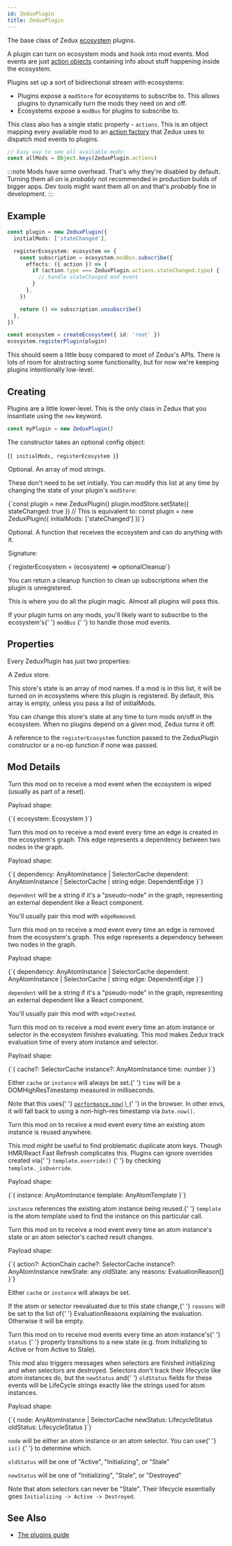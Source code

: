 ```yaml
---
id: ZeduxPlugin
title: ZeduxPlugin
---
```



The base class of Zedux [ecosystem](Ecosystem) plugins.

A plugin can turn on ecosystem mods and hook into mod events. Mod events are just [action objects](../types/Action) containing info about stuff happening inside the ecosystem.

Plugins set up a sort of bidirectional stream with ecosystems:

- Plugins expose a `modStore` for ecosystems to subscribe to. This allows plugins to dynamically turn the mods they need on and off.
- Ecosystems expose a `modBus` for plugins to subscribe to.

This class also has a single static property - `actions`. This is an object mapping every available mod to an [action factory](../types/ActionFactory) that Zedux uses to dispatch mod events to plugins.

```ts live resultVar=allMods
// Easy way to see all available mods:
const allMods = Object.keys(ZeduxPlugin.actions)
```

:::note
Mods have some overhead. That's why they're disabled by default. Turning them all on is _probably_ not recommended in production builds of bigger apps. Dev tools might want them all on and that's _probably_ fine in development.
:::

## Example

```ts
const plugin = new ZeduxPlugin({
  initialMods: ['stateChanged'],

  registerEcosystem: ecosystem => {
    const subscription = ecosystem.modBus.subscribe({
      effects: ({ action }) => {
        if (action.type === ZeduxPlugin.actions.stateChanged.type) {
          // handle stateChanged mod event
        }
      },
    })

    return () => subscription.unsubscribe()
  },
})

const ecosystem = createEcosystem({ id: 'root' })
ecosystem.registerPlugin(plugin)
```

This should seem a little busy compared to most of Zedux's APIs. There is lots of room for abstracting some functionality, but for now we're keeping plugins intentionally low-level.

## Creating

Plugins are a little lower-level. This is the only class in Zedux that you insantiate using the `new` keyword.

```ts
const myPlugin = new ZeduxPlugin()
```

The constructor takes an optional config object:

<Ts>{`{ initialMods, registerEcosystem }`}</Ts>

<Legend>
  <Item name="initialMods">
    <p>Optional. An array of mod strings.</p>
    <p>
      These don't need to be set initially. You can modify this list at any time
      by changing the state of your plugin's <code>modStore</code>:
    </p>
    <Ts>{`const plugin = new ZeduxPlugin()
plugin.modStore.setState({ stateChanged: true })
// This is equivalent to:
const plugin = new ZeduxPlugin({ initialMods: ['stateChanged'] })`}</Ts>
  </Item>
  <Item name="registerEcosystem">
    <p>
      Optional. A function that receives the ecosystem and can do anything with
      it.
    </p>
    <p>Signature:</p>
    <Ts>{`registerEcosystem = (ecosystem) => optionalCleanup`}</Ts>
    <p>
      You can return a cleanup function to clean up subscriptions when the
      plugin is unregistered.
    </p>
    <p>
      This is where you do all the plugin magic. Almost all plugins will pass
      this.
    </p>
    <p>
      If your plugin turns on any mods, you'll likely want to subscribe to the
      ecosystem's{' '}
      <Link to="Ecosystem#modbus">
        <code>modBus</code>
      </Link>{' '}
      to handle those mod events.
    </p>
  </Item>
</Legend>

## Properties

Every ZeduxPlugin has just two properties:

<Legend>
  <Item name="modStore">
    <p>
      A <Link to="Store">Zedux store</Link>.
    </p>
    <p>
      This store's state is an array of mod names. If a mod is in this list, it
      will be turned on in ecosystems where this plugin is registered. By
      default, this array is empty, unless you pass a list of initialMods.
    </p>
    <p>
      You can change this store's state at any time to turn mods on/off in the
      ecosystem. When no plugins depend on a given mod, Zedux turns it off.
    </p>
  </Item>
  <Item name="registerEcosystem">
    A reference to the <code>registerEcosystem</code> function passed to the
    ZeduxPlugin constructor or a no-op function if none was passed.
  </Item>
</Legend>

## Mod Details

<Legend>
  <Item name="ecosystemWiped">
    <p>
      Turn this mod on to receive a mod event when the ecosystem is wiped
      (usually as part of a <Link to="Ecosystem#reset">reset</Link>).
    </p>
    <p>Payload shape:</p>
    <Ts>{`{
  ecosystem: Ecosystem
}`}</Ts>
  </Item>
  <Item name="edgeCreated">
    <p>
      Turn this mod on to receive a mod event every time an edge is created in
      the ecosystem's graph. This edge represents a dependency between two nodes
      in the graph.
    </p>
    <p>Payload shape:</p>
    <Ts>{`{
  dependency: AnyAtomInstance | SelectorCache
  dependent: AnyAtomInstance | SelectorCache | string
  edge: DependentEdge
}`}</Ts>
    <p>
      <code>dependent</code> will be a string if it's a "pseudo-node" in the
      graph, representing an external dependent like a React component.
    </p>
    <p>
      You'll usually pair this mod with <code>edgeRemoved</code>.
    </p>
  </Item>
  <Item name="edgeRemoved">
    <p>
      Turn this mod on to receive a mod event every time an edge is removed from
      the ecosystem's graph. This edge represents a dependency between two nodes
      in the graph.
    </p>
    <p>Payload shape:</p>
    <Ts>{`{
  dependency: AnyAtomInstance | SelectorCache
  dependent: AnyAtomInstance | SelectorCache | string
  edge: DependentEdge
}`}</Ts>
    <p>
      <code>dependent</code> will be a string if it's a "pseudo-node" in the
      graph, representing an external dependent like a React component.
    </p>
    <p>
      You'll usually pair this mod with <code>edgeCreated</code>.
    </p>
  </Item>
  <Item name="evaluationFinished">
    <p>
      Turn this mod on to receive a mod event every time an atom instance or
      selector in the ecosystem finishes evaluating. This mod makes Zedux track
      evaluation time of every atom instance and selector.
    </p>
    <p>Payload shape:</p>
    <Ts>{`{
  cache?: SelectorCache
  instance?: AnyAtomInstance
  time: number
}`}</Ts>
    <p>
      Either <code>cache</code> or <code>instance</code> will always be set.{' '}
      <code>time</code> will be a DOMHighResTimestamp measured in milliseconds.
    </p>
    <p>
      Note that this uses{' '}
      <a
        href="https://developer.mozilla.org/en-US/docs/Web/API/Performance/now"
        target="_blank"
        rel="noopener noreferrer"
      >
        <code>performance.now()</code>
      </a>{' '}
      in the browser. In other envs, it will fall back to using a non-high-res
      timestamp via <code>Date.now()</code>.
    </p>
  </Item>
  <Item name="instanceReused">
    <p>
      Turn this mod on to receive a mod event every time an existing atom
      instance is reused anywhere.
    </p>
    <p>
      This mod <i>might</i> be useful to find problematic duplicate atom keys.
      Though HMR/React Fast Refresh complicates this. Plugins can ignore
      overrides created via{' '}
      <Link to="AtomTemplate">
        <code>template.override()</code>
      </Link>{' '}
      by checking <code>template._isOverride</code>.
    </p>
    <p>Payload shape:</p>
    <Ts>{`{
  instance: AnyAtomInstance
  template: AnyAtomTemplate
}`}</Ts>
    <p>
      <code>instance</code> references the existing atom instance being reused.{' '}
      <code>template</code> is the atom template used to find the instance on
      this particular call.
    </p>
  </Item>
  <Item name="stateChanged">
    <p>
      Turn this mod on to receive a mod event every time an atom instance's
      state or an atom selector's cached result changes.
    </p>
    <p>Payload shape:</p>
    <Ts>{`{
  action?: ActionChain
  cache?: SelectorCache
  instance?: AnyAtomInstance
  newState: any
  oldState: any
  reasons: EvaluationReason[]
}`}</Ts>
    <p>
      Either <code>cache</code> or <code>instance</code> will always be set.
    </p>
    <p>
      If the atom or selector reevaluated due to this state change,{' '}
      <code>reasons</code> will be set to the list of{' '}
      <Link to="../types/EvaluationReason">EvaluationReasons</Link> explaining
      the evaluation. Otherwise it will be empty.
    </p>
  </Item>
  <Item name="statusChanged">
    <p>
      Turn this mod on to receive mod events every time an atom instance's{' '}
      <Link to="AtomInstance#status">
        <code>status</code>
      </Link>{' '}
      property transitions to a new state (e.g. from Initializing to Active or
      from Active to Stale).
    </p>
    <p>
      This mod also triggers messages when selectors are finished initializing
      and when selectors are destroyed. Selectors don't track their lifecycle
      like atom instances do, but the <code>newStatus</code> and{' '}
      <code>oldStatus</code> fields for these events will be LifeCycle strings
      exactly like the strings used for atom instances.
    </p>
    <p>Payload shape:</p>
    <Ts>{`{
  node: AnyAtomInstance | SelectorCache
  newStatus: LifecycleStatus
  oldStatus: LifecycleStatus
}`}</Ts>
    <p>
      <code>node</code> will be either an atom instance or an atom selector. You
      can use{' '}
      <Link to="../utils/is">
        <code>is()</code>
      </Link>{' '}
      to determine which.
    </p>
    <p>
      <code>oldStatus</code> will be one of "Active", "Initializing", or "Stale"
    </p>
    <p>
      <code>newStatus</code> will be one of "Initializing", "Stale", or
      "Destroyed"
    </p>
    <p>
      Note that atom selectors can never be "Stale". Their lifecycle essentially
      goes <code>Initializing -> Active -> Destroyed</code>.
    </p>
  </Item>
</Legend>

## See Also

- [The plugins guide](../../advanced/plugins)

